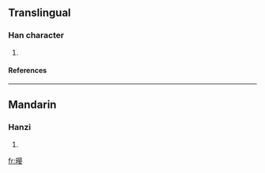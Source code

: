 ==Translingual==
===Han character===
{{Han char|rn=72|rad=日|as=10|sn=14|four=|canj=日日十女 (AAJV)}}
# {{defn|Han|sort=日10}}
====References====
{{Han ref|kx=0499.030|dkj=14102|dj=0868.060|hdz=21530.030|uh=66A5|ud=26277}}

----
==Mandarin==
===Hanzi===
{{cmn-hanzi|pin=[[yàn]] (yan4)|wg=yen<sup>4</sup>}}
# {{defn|Mandarin}}

[[fr:暥]]